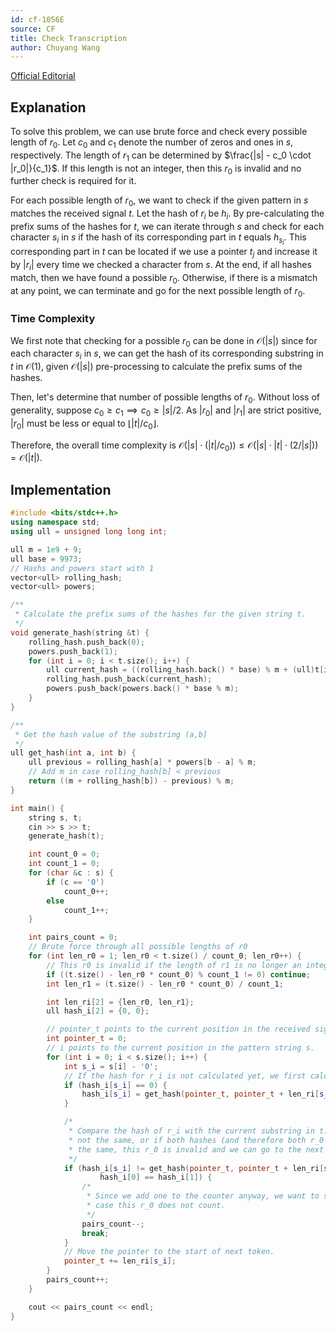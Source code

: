 ```yaml
---
id: cf-1056E
source: CF
title: Check Transcription
author: Chuyang Wang
---
```


[Official Editorial](https://codeforces.com/blog/entry/63461)

## Explanation

To solve this problem, we can use brute force and check every possible length of $r_0$. Let $c_0$ and $c_1$ denote the number of zeros and ones in $s$, respectively. The length of $r_1$ can be determined by $\frac{|s| - c_0 \cdot |r_0|}{c_1}$. If this length is not an integer, then this $r_0$ is invalid and no further check is required for it.  

For each possible length of $r_0$, we want to check if the given pattern in $s$ matches the received signal $t$. Let the hash of $r_i$ be $h_i$. By pre-calculating the prefix sums of the hashes for $t$, we can iterate through $s$ and check for each character $s_i$ in $s$ if the hash of its corresponding part in $t$ equals $h_{s_i}$. This corresponding part in $t$ can be located if we use a pointer $t_j$ and increase it by $|r_i|$ every time we checked a character from $s$. At the end, if all hashes match, then we have found a possible $r_0$. Otherwise, if there is a mismatch at any point, we can terminate and go for the next possible length of $r_0$. 

### Time Complexity

We first note that checking for a possible $r_0$ can be done in $\mathcal{O}(|s|)$ since for each character $s_i$ in $s$, we can get the hash of its corresponding substring in $t$ in $\mathcal{O}(1)$, given $\mathcal{O}(|s|)$ pre-processing to calculate the prefix sums of the hashes. 

Then, let's determine that number of possible lengths of $r_0$. Without loss of generality, suppose $c_0 \geq c_1 \implies c_0 \geq |s| / 2$. As $|r_0|$ and $|r_1|$ are strict positive, $|r_0|$ must be less or equal to $\lfloor |t| / c_0 \rfloor$. 

Therefore, the overall time complexity is $\mathcal{O} (|s| \cdot (|t| / c_0)) \leq \mathcal{O} (|s| \cdot |t| \cdot (2 / |s|)) = \mathcal{O} (|t|)$. 

## Implementation

<LanguageSection>

<CPPSection>

```cpp
#include <bits/stdc++.h>
using namespace std;
using ull = unsigned long long int;

ull m = 1e9 + 9;
ull base = 9973;
// Hashs and powers start with 1
vector<ull> rolling_hash;
vector<ull> powers;

/**
 * Calculate the prefix sums of the hashes for the given string t.
 */
void generate_hash(string &t) {
	rolling_hash.push_back(0);
	powers.push_back(1);
	for (int i = 0; i < t.size(); i++) {
		ull current_hash = ((rolling_hash.back() * base) % m + (ull)t[i]) % m;
		rolling_hash.push_back(current_hash);
		powers.push_back(powers.back() * base % m);
	}
}

/**
 * Get the hash value of the substring (a,b]
 */
ull get_hash(int a, int b) {
	ull previous = rolling_hash[a] * powers[b - a] % m;
	// Add m in case rolling_hash[b] < previous
	return ((m + rolling_hash[b]) - previous) % m;
}

int main() {
	string s, t;
	cin >> s >> t;
	generate_hash(t);

	int count_0 = 0;
	int count_1 = 0;
	for (char &c : s) {
		if (c == '0')
			count_0++;
		else
			count_1++;
	}

	int pairs_count = 0;
	// Brute force through all possible lengths of r0
	for (int len_r0 = 1; len_r0 < t.size() / count_0; len_r0++) {
		// This r0 is invalid if the length of r1 is no longer an integer
		if ((t.size() - len_r0 * count_0) % count_1 != 0) continue;
		int len_r1 = (t.size() - len_r0 * count_0) / count_1;

		int len_ri[2] = {len_r0, len_r1};
		ull hash_i[2] = {0, 0};

		// pointer_t points to the current position in the received signal t.
		int pointer_t = 0;
		// i points to the current position in the pattern string s.
		for (int i = 0; i < s.size(); i++) {
			int s_i = s[i] - '0';
			// If the hash for r_i is not calculated yet, we first calculate this.
			if (hash_i[s_i] == 0) {
				hash_i[s_i] = get_hash(pointer_t, pointer_t + len_ri[s_i]);
			}

			/*
			 * Compare the hash of r_i with the current substring in t. If they are
			 * not the same, or if both hashes (and therefore both r_0 and r_1) are
			 * the same, this r_0 is invalid and we can go to the next possibility.
			 */
			if (hash_i[s_i] != get_hash(pointer_t, pointer_t + len_ri[s_i]) ||
					hash_i[0] == hash_i[1]) {
				/*
				 * Since we add one to the counter anyway, we want to subtract one in
				 * case this r_0 does not count.
				 */
				pairs_count--;
				break;
			}
			// Move the pointer to the start of next token.
			pointer_t += len_ri[s_i];
		}
		pairs_count++;
	}

	cout << pairs_count << endl;
}
```
</CPPSection>

</LanguageSection>
